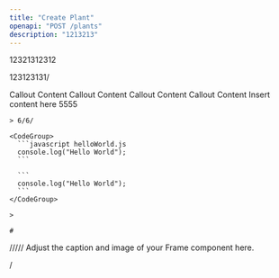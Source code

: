 ```yaml
---
title: "Create Plant"
openapi: "POST /plants"
description: "1213213"
---
```


12321312312

123123131/

<Tip>
  Callout Content
</Tip>

<Note>
  Callout Content
</Note>

<Info>
  Callout Content
</Info>

<Check>
  Callout Content
</Check>

<Card title="New Card" icon="bolt">
  Insert content here
</Card>

<Tabs>
  <Tab title="Tab 1">
    5555

    > 6/6/

    <CodeGroup>
      ```javascript helloWorld.js
      console.log("Hello World");
      ```

      ```
      console.log("Hello World");
      ```
    </CodeGroup>

    >

    #
  </Tab>

  <Tab title="Tab 2">

  </Tab>

  <Tab title="Tab 3">

  </Tab>

  <Tab title="Tab 4">

  </Tab>

  <Tab title="Tab 5">
    /////
  </Tab>
</Tabs>

<Frame as="div">
  Adjust the caption and image of your Frame component here.
</Frame>

/